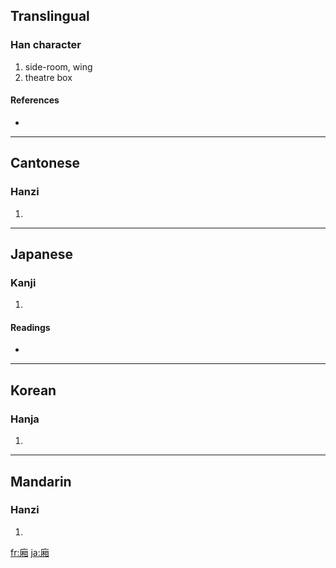 {{see|厢}}
==Translingual==

===Han character===
{{Han char|rn=53|rad=广|as=09|sn=12|four=0026<sub>0</sub>|canj=戈木月山 (IDBU)}}

# side-room, wing
# theatre box

====References====
* {{Han ref|kx=0348.320|dkj=09416|dj=0659.200|hdz=20892.090|uh=5EC2|ud=24258|bh=B45B|bd=46171}}

----

==Cantonese==

===Hanzi===
{{yue-hanzi|jyut=|y=seung1}}

# {{defn|Cantonese}}

----

==Japanese==

===Kanji===
{{ja-kanji|grade=|rs=广09}}

# {{defn|Japanese}}

====Readings====
* {{ja-readings|on=[[しょう]] (shō), [[そう]] (sō)|kun=[[ひさし]] (hisashi)}}

----

==Korean==

===Hanja===
{{ko-hanja|hangeul=상|rv=sang|mr=sang}}

# {{defn|Korean}}

----

==Mandarin==

===Hanzi===
{{cmn-hanzi|sim=厢|pin=[[guī]] ([[gui1]]), [[wěi]] ([[wei3]]), [[xiāng]] ([[xiang1]])|wg=kuei<sup>1</sup>, wei<sup>3</sup>, hsiang<sup>1</sup>}}

# {{defn|Mandarin}}

[[fr:廂]]
[[ja:廂]]